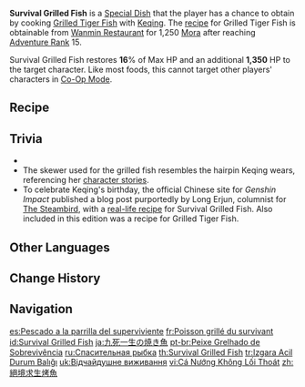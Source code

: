 {{Food Infobox
|id              = 108145
|description     = This dish was not grilled. Instead, it was fried from within through the delicate application of Electro. A gentle bite reveals fragrant fish under the lightly-charred skin, its taste perfectly balanced. So, is this how she survives in the wild? You really can't judge a book by its cover.
|type            = Recovery Dishes
|effectType      = Healing
|effect          = Restores '''16'''% of Max HP and an additional '''1,350''' HP to the selected character.
|eff_att1        = HP Restore
|eff_att2        = HP Restore Percent
|eff_att3        = HP Restore Fixed
|quality         = 1
|character       = Keqing
|base            = Grilled Tiger Fish
}}
'''Survival Grilled Fish''' is a [[Special Dish]] that the player has a chance to obtain by cooking [[Grilled Tiger Fish]] with [[Keqing]]. The [[recipe]] for Grilled Tiger Fish is obtainable from [[Wanmin Restaurant]] for 1,250 [[Mora]] after reaching [[Adventure Rank]] 15.

Survival Grilled Fish restores '''16'''% of Max HP and an additional '''1,350''' HP to the target character. Like most foods, this cannot target other players' characters in [[Co-Op Mode]].

==Recipe==
{{Recipe
|type = Cooking
|character = Keqing
|Fish = 1
|Pepper = 1
|sort = Fish;Pepper
}}

==Trivia==
* {{Mail Attachments by Category List}}
* The skewer used for the grilled fish resembles the hairpin Keqing wears, referencing her [[Keqing/Lore#Survival Hairpin|character stories]].
* To celebrate Keqing's birthday, the official Chinese site for ''Genshin Impact'' published a blog post purportedly by Long Erjun, columnist for [[The Steambird]], with a [https://ys.mihoyo.com/main/news/detail/11751 real-life recipe] for Survival Grilled Fish. Also included in this edition was a recipe for Grilled Tiger Fish.

==Other Languages==
{{Other Languages
|en       = Survival Grilled Fish
|zhs      = 绝境求生烤鱼
|zhs_rm   = juéjìng qiúshēng kǎo yú
|zht      = 絕境求生烤魚
|zht_rm   = juéjìng qiúshēng kǎo yú
|zh_tl    = Desperate Survival Grilled Fish
|ja       = 九死一生の焼き魚
|ja_rm    = Kyuushi Isshou no Yakizakana
|ja_tl    = Grilled Fish of Near Death
|ja_note  = {{ja|九死一生|lit=nine deaths, one life}} is a ''yojijukugo'' (idiomatic compound) which means "narrow escape from the jaw of death."
|ko       = 절체절명 생선구이
|ko_rm    = Jeolchejeolmyeong Saengseongu'i
|ko_tl    = Dangerous Situation Grilled Fish
|es       = Pescado a la parrilla del superviviente
|es_tl    = Survivor's Grilled Fish
|fr       = Poisson grillé du survivant
|fr_tl    = Survivor's Grilled Fish
|ru       = Спасительная рыбка
|ru_tl    = Saving Fishy
|th       = Survival Grilled Fish
|vi       = Cá Nướng Không Lối Thoát
|vi_tl    = No Escape Grilled Fish
|de       = Lebensrettender Grillfisch
|de_tl    = Life-Saving Grilled Fish
|id       = Survival Grilled Fish
|pt       = Peixe Grelhado de Sobrevivência
|pt_tl    = 
|tr       = Izgara Acil Durum Balığı
|tr_tl    = Grilled Emergency Fish
|it       = Pesce alla griglia del sopravvissuto
|it_tl    = Survivor's Grilled Fish
}}

==Change History==
{{Change History|1.0}}

==Navigation==
{{Food Navbox|type=Special Dishes}}

[[es:Pescado a la parrilla del superviviente]]
[[fr:Poisson grillé du survivant]]
[[id:Survival Grilled Fish]]
[[ja:九死一生の焼き魚]]
[[pt-br:Peixe Grelhado de Sobrevivência]]
[[ru:Спасительная рыбка]]
[[th:Survival Grilled Fish]]
[[tr:Izgara Acil Durum Balığı]]
[[uk:Відчайдушне виживання]]
[[vi:Cá Nướng Không Lối Thoát]]
[[zh:絕境求生烤魚]]
